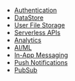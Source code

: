 - [Authentication](/lib/auth/getting-started)
- [DataStore](/lib/datastore/getting-started)
- [User File Storage](/lib/storage/getting-started)
- [Serverless APIs](/lib/graphqlapi/getting-started)
- [Analytics](/lib/analytics/getting-started)
- [AI/ML](/lib/predictions/getting-started)
- [In-App Messaging](/lib/in-app-messaging/overview)
- [Push Notifications](/lib/push-notifications/getting-started)
- [PubSub](/lib/pubsub/getting-started)
